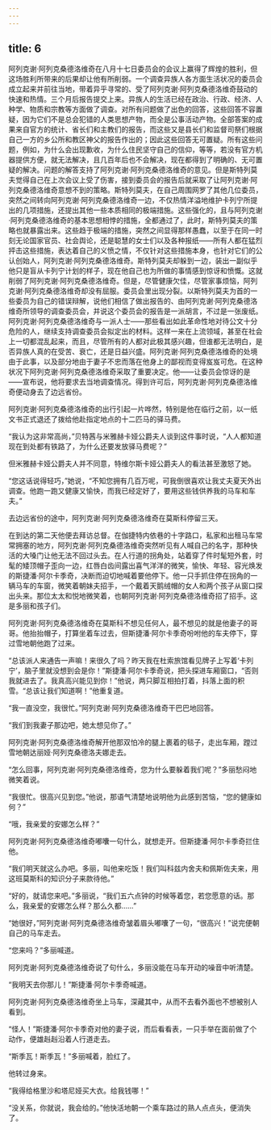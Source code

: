 ```yaml
---
---
---
```

title: 6
---




阿列克谢·阿列克桑德洛维奇在八月十七日委员会的会议上赢得了辉煌的胜利，但这场胜利所带来的后果却让他有所削弱。一个调查异族人各方面生活状况的委员会成立起来并前往当地，带着异乎寻常的、受了阿列克谢·阿列克桑德洛维奇鼓动的快速和热情。三个月后报告提交上来。异族人的生活已经在政治、行政、经济、人种学、物质和宗教等方面做了调查。对所有问题做了出色的回答，这些回答不容置疑，因为它们不是总会犯错的人类思想产物，而全是公事活动产物。全部答案的成果来自官方的统计、省长们和主教们的报告，而这些又是县长们和监督司祭们根据自己一方的乡公所和教区神父的报告作出的；因此这些回答无可置疑。所有这些问题，例如，为什么会出现歉收，为什么住民坚守自己的信仰，等等，若没有官方机器提供方便，就无法解决，且几百年后也不会解决，现在都得到了明确的、无可置疑的解决。问题的解答支持了阿列克谢·阿列克桑德洛维奇的意见。但是斯特列莫夫觉得自己在上次会议上受了伤害，接到委员会的报告后就采取了让阿列克谢·阿列克桑德洛维奇意想不到的策略。斯特列莫夫，在自己周围网罗了其他几位委员，突然之间转向阿列克谢·阿列克桑德洛维奇一边，不仅热情洋溢地维护卡列宁所提出的几项措施，还提出其他一些本质相同的极端措施。这些强化的，且与阿列克谢·阿列克桑德洛维奇的基本思想相悖的措施，全都通过了，此时，斯特列莫夫的策略也就暴露出来。这些趋于极端的措施，突然之间显得那样愚蠢，以至于在同一时刻无论国家官员、社会舆论，还是聪慧的女士们以及各种报纸——所有人都在猛烈抨击这些措施，表达着自己的义愤之情，不仅针对这些措施本身，也针对它们的公认创始人，阿列克谢·阿列克桑德洛维奇。斯特列莫夫却躲到一边，装出一副似乎他只是盲从卡列宁计划的样子，现在他自己也为所做的事情感到惊讶和愤慨。这就削弱了阿列克谢·阿列克桑德洛维奇。但是，尽管健康欠佳，尽管家事烦恼，阿列克谢·阿列克桑德洛维奇却没有屈服。委员会里出现分裂。以斯特列莫夫为首的一些委员为自己的错误辩解，说他们相信了做出报告的、由阿列克谢·阿列克桑德洛维奇所领导的调查委员会，并说这个委员会的报告是一派胡言，不过是一张废纸。阿列克谢·阿列克桑德洛维奇与一派人士——那些看出如此革命性地对待公文十分危险的人，继续支持调查委员会拟定出的材料。这样一来在上流领域，甚至在社会上一切都混乱起来，而且，尽管所有的人都对此极其感兴趣，但谁都无法明白，是否异族人真的在受苦、衰亡，还是日益兴盛。阿列克谢·阿列克桑德洛维奇的处境由于此事，以及部分地由于妻子不忠而落在他身上的鄙视而变得岌岌可危。在这种状况下阿列克谢·阿列克桑德洛维奇采取了重要决定。他——让委员会惊讶的是——宣布说，他将要求去当地调查情况。得到许可后，阿列克谢·阿列克桑德洛维奇便动身去了边远省份。

阿列克谢·阿列克桑德洛维奇的出行引起一片哗然，特别是他在临行之前，以一纸文书正式退还了拨给他赴指定地点的十二匹马的驿马费。

“我认为这非常高尚，”贝特茜与米雅赫卡娅公爵夫人谈到这件事时说，“人人都知道现在到处都有铁路了，为什么还要发放驿马费呢？”

但米雅赫卡娅公爵夫人并不同意，特维尔斯卡娅公爵夫人的看法甚至激怒了她。

“您这话说得轻巧，”她说，“不知您拥有几百万呢，可我倒很喜欢让我丈夫夏天外出调查。他跑一跑又健康又愉快，而我已经定好了，要用这些钱供养我的马车和车夫。”

去边远省份的途中，阿列克谢·阿列克桑德洛维奇在莫斯科停留三天。

在到达的第二天他便去拜访总督。在伽捷特内依巷的十字路口，私家和出租马车常常拥塞的地方，阿列克谢·阿列克桑德洛维奇突然听见有人喊自己的名字，那种快活的大嗓门让他无法不回过头去。在人行道的拐角处，站着穿了件时髦短外套，时髦的矮顶帽子歪向一边，红唇白齿间露出喜气洋洋的微笑，愉快、年轻、容光焕发的斯捷潘·阿尔卡季奇，决断而迫切地喊着要他停下。他一只手抓住停在拐角的一辆马车的车窗，微笑着朝妹夫招手，一个戴着天鹅绒帽的女人和两个孩子从窗口探出头来。那位太太和悦地微笑着，也朝阿列克谢·阿列克桑德洛维奇招了招手。这是多丽和孩子们。

阿列克谢·阿列克桑德洛维奇在莫斯科不想见任何人，最不想见的就是他妻子的哥哥。他抬抬帽子，打算坐着车过去，但斯捷潘·阿尔卡季奇吩咐他的车夫停下，穿过雪地朝他跑了过来。

“总该派人来通告一声嘛！来很久了吗？昨天我在杜索旅馆看见牌子上写着‘卡列宁’，脑子里就没想到会是你！”斯捷潘·阿尔卡季奇说，把头探进车厢窗口，“否则我就进去了。我真高兴能见到你！”他说，两只脚互相拍打着，抖落上面的积雪。“总该让我们知道啊！”他重复道。

“我一直没空，我很忙。”阿列克谢·阿列克桑德洛维奇干巴巴地回答。

“我们到我妻子那边吧，她太想见你了。”

阿列克谢·阿列克桑德洛维奇解开他那双怕冷的腿上裹着的毯子，走出车厢，蹚过雪地朝达丽娅·阿列克桑德洛夫娜走去。

“怎么回事，阿列克谢·阿列克桑德洛维奇，您为什么要躲着我们呢？”多丽愁闷地微笑着说。

“我很忙。很高兴见到您。”他说，那语气清楚地说明他为此感到苦恼，“您的健康如何？”

“哦，我亲爱的安娜怎么样？”

阿列克谢·阿列克桑德洛维奇嘟囔一句什么，就想走开。但斯捷潘·阿尔卡季奇拦住他。

“我们明天就这么办吧。多丽，叫他来吃饭！我们叫科兹内舍夫和佩斯佐夫来，用这班莫斯科的知识分子来款待他。”

“好的，就请您来吧。”多丽说，“我们五六点钟的时候等着您，若您愿意的话。那么，我亲爱的安娜怎么样？那么久都……”

“她很好，”阿列克谢·阿列克桑德洛维奇皱着眉头嘟囔了一句，“很高兴！”说完便朝自己的马车走去。

“您来吗？”多丽喊道。

阿列克谢·阿列克桑德洛维奇说了句什么，多丽没能在马车开动的噪音中听清楚。

“我明天去你那儿！”斯捷潘·阿尔卡季奇喊道。

阿列克谢·阿列克桑德洛维奇坐上马车，深藏其中，从而不去看外面也不想被别人看到。

“怪人！”斯捷潘·阿尔卡季奇对他的妻子说，而后看看表，一只手举在面前做了个动作，便雄赳赳沿着人行道走去。

“斯季瓦！斯季瓦！”多丽喊着，脸红了。

他转过身来。

“我得给格里沙和塔尼娅买大衣。给我钱哪！”

“没关系，你就说，我会给的。”他快活地朝一个乘车路过的熟人点点头，便消失了。